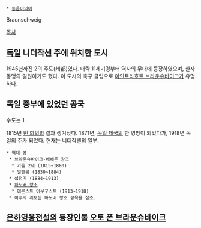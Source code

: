  * [[동음이의어]]

Braunschweig

[[목차]]
== [[독일]] 니더작센 주에 위치한 도시 ==
1945년까진 2의 주도(州都)였다. 대략 11세기경부터 역사의 무대에 등장하였으며, 한자동맹의 일원이기도 했다. 이 도시의 축구 클럽으로 [[아인트라흐트 브라운슈바이크]]가 유명하다.

== 독일 중부에 있었던 공국 ==
수도는 1.

1815년 [[빈 회의]]의 결과 생겨났다. 1871년, [[독일 제국]]의 한 영방이 되었다가, 1918년 독일의 주가 되었다. 현재는 니더작센의 일부.

 * 역대 공
  * 브라운슈바이크-베베른 왕조
   * 카를 2세 (1815~1880)
   * 빌헬름 (1830~1884)
  * 섭정기 (1884~1913)
  * [[하노버 왕조]]
   * 에른스트 아우구스트 (1913~1918)
  * 이후의 계보는 하노버 왕조 항목을 참조.

== [[은하영웅전설]]의 등장인물 [[오토 폰 브라운슈바이크]] ==
